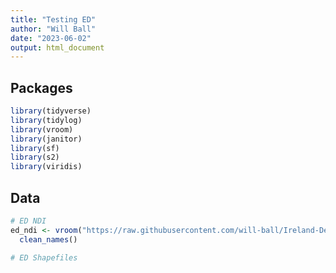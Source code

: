 ```yaml
---
title: "Testing ED"
author: "Will Ball"
date: "2023-06-02"
output: html_document
---
```


## Packages

```r
library(tidyverse)
library(tidylog)
library(vroom)
library(janitor)
library(sf)
library(s2)
library(viridis)
```

## Data

```r
# ED NDI
ed_ndi <- vroom("https://raw.githubusercontent.com/will-ball/Ireland-Deprivation-Mapping/master/Data/ed_ndi_2016.csv", delim = ",") %>% 
  clean_names()

# ED Shapefiles

```